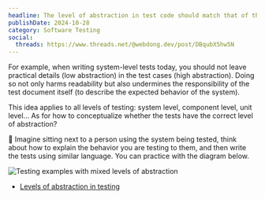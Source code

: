 ```yaml
---
headline: The level of abstraction in test code should match that of the system being tested
publishDate: 2024-10-28
category: Software Testing
social:
  threads: https://www.threads.net/@webdong.dev/post/DBqubX5hw5N
---
```


For example, when writing system-level tests today, you should not leave practical details (low abstraction) in the test cases (high abstraction). Doing so not only harms readability but also undermines the responsibility of the test document itself (to describe the expected behavior of the system).

This idea applies to all levels of testing: system level, component level, unit level... As for how to conceptualize whether the tests have the correct level of abstraction?

💭 Imagine sitting next to a person using the system being tested, think about how to explain the behavior you are testing to them, and then write the tests using similar language. You can practice with the diagram below.

![Testing examples with mixed levels of abstraction](levels-of-abstraction-in-testing.webp)

- [Levels of abstraction in testing](https://www.youtube.com/watch?v=G_0yKeh0Sf0)
